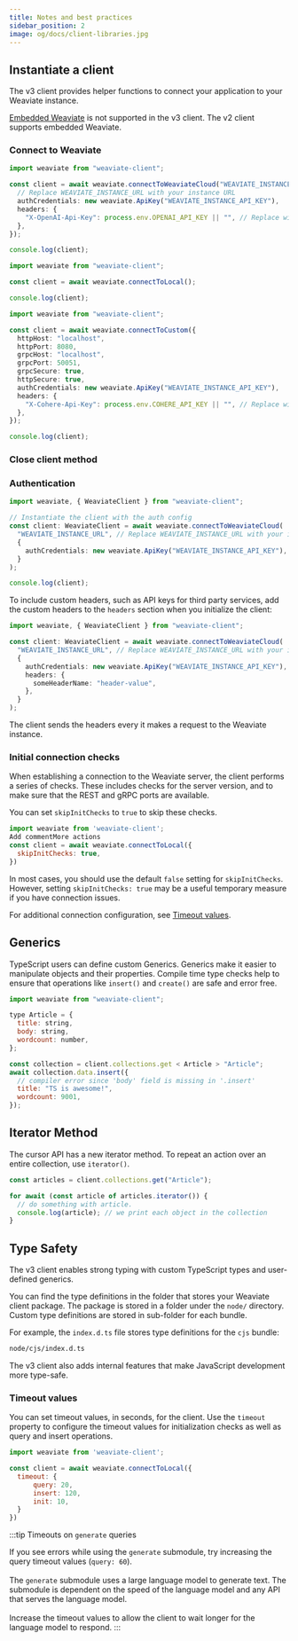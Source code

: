 ```yaml
---
title: Notes and best practices
sidebar_position: 2
image: og/docs/client-libraries.jpg
---
```



## Instantiate a client

The v3 client provides helper functions to connect your application to your Weaviate instance.

[Embedded Weaviate](/docs/weaviate/installation/embedded) is not supported in the v3 client. The v2 client supports embedded Weaviate.

### Connect to Weaviate

<Tabs groupId="platforms">
<TabItem value="wcd" label="WCD">

```ts
import weaviate from "weaviate-client";

const client = await weaviate.connectToWeaviateCloud("WEAVIATE_INSTANCE_URL", {
  // Replace WEAVIATE_INSTANCE_URL with your instance URL
  authCredentials: new weaviate.ApiKey("WEAVIATE_INSTANCE_API_KEY"),
  headers: {
    "X-OpenAI-Api-Key": process.env.OPENAI_API_KEY || "", // Replace with your inference API key
  },
});

console.log(client);
```

</TabItem>
<TabItem value="local" label="Local">

```ts
import weaviate from "weaviate-client";

const client = await weaviate.connectToLocal();

console.log(client);
```

</TabItem>
<TabItem value="custom" label="Custom">

```ts
import weaviate from "weaviate-client";

const client = await weaviate.connectToCustom({
  httpHost: "localhost",
  httpPort: 8080,
  grpcHost: "localhost",
  grpcPort: 50051,
  grpcSecure: true,
  httpSecure: true,
  authCredentials: new weaviate.ApiKey("WEAVIATE_INSTANCE_API_KEY"),
  headers: {
    "X-Cohere-Api-Key": process.env.COHERE_API_KEY || "", // Replace with your inference API key
  },
});

console.log(client);
```

</TabItem>
</Tabs>

### Close client method


<TSClientClose />

### Authentication


<ClientAuthApiKey />

```ts
import weaviate, { WeaviateClient } from "weaviate-client";

// Instantiate the client with the auth config
const client: WeaviateClient = await weaviate.connectToWeaviateCloud(
  "WEAVIATE_INSTANCE_URL", // Replace WEAVIATE_INSTANCE_URL with your instance URL
  {
    authCredentials: new weaviate.ApiKey("WEAVIATE_INSTANCE_API_KEY"), // Add your WCD API KEY here
  }
);

console.log(client);
```

To include custom headers, such as API keys for third party services, add the custom headers to the `headers` section when you initialize the client:

```ts
import weaviate, { WeaviateClient } from "weaviate-client";

const client: WeaviateClient = await weaviate.connectToWeaviateCloud(
  "WEAVIATE_INSTANCE_URL", // Replace WEAVIATE_INSTANCE_URL with your instance URL
  {
    authCredentials: new weaviate.ApiKey("WEAVIATE_INSTANCE_API_KEY"), // Add your WCD API KEY here
    headers: {
      someHeaderName: "header-value",
    },
  }
);
```

The client sends the headers every it makes a request to the Weaviate instance.

### Initial connection checks

When establishing a connection to the Weaviate server, the client performs a series of checks. These includes checks for the server version, and to make sure that the REST and gRPC ports are available.

You can set `skipInitChecks` to `true` to skip these checks.

```js
import weaviate from 'weaviate-client';
Add commentMore actions
const client = await weaviate.connectToLocal({
  skipInitChecks: true,
})
```

In most cases, you should use the default `false` setting for `skipInitChecks`. However, setting `skipInitChecks: true` may be a useful temporary measure if you have connection issues.

For additional connection configuration, see [Timeout values](#timeout-values).

## Generics

TypeScript users can define custom Generics. Generics make it easier to manipulate objects and their properties. Compile time type checks help to ensure that operations like `insert()` and `create()` are safe and error free.

```js
import weaviate from "weaviate-client";

type Article = {
  title: string,
  body: string,
  wordcount: number,
};

const collection = client.collections.get < Article > "Article";
await collection.data.insert({
  // compiler error since 'body' field is missing in '.insert'
  title: "TS is awesome!",
  wordcount: 9001,
});
```

## Iterator Method

The cursor API has a new iterator method. To repeat an action over an entire collection, use `iterator()`.

```js
const articles = client.collections.get("Article");

for await (const article of articles.iterator()) {
  // do something with article.
  console.log(article); // we print each object in the collection
}
```

## Type Safety

The v3 client enables strong typing with custom TypeScript types and user-defined generics.

You can find the type definitions in the folder that stores your Weaviate client package. The package is stored in a folder under the `node/` directory. Custom type definitions are stored in sub-folder for each bundle.

For example, the `index.d.ts` file stores type definitions for the `cjs` bundle:

```bash
node/cjs/index.d.ts
```

The v3 client also adds internal features that make JavaScript development more type-safe.

### Timeout values

You can set timeout values, in seconds, for the client. Use the `timeout` property to configure the timeout values for initialization checks as well as query and insert operations.

```js 
import weaviate from 'weaviate-client';

const client = await weaviate.connectToLocal({
  timeout: {
      query: 20,
      insert: 120,
      init: 10,
  }
})
```
:::tip Timeouts on `generate` queries

If you see errors while using the `generate` submodule, try increasing the query timeout values (`query: 60`). <br/><br/>The `generate` submodule uses a large language model to generate text. The submodule is dependent on the speed of the language model and any API that serves the language model. <br/><br/>Increase the timeout values to allow the client to wait longer for the language model to respond.
:::
